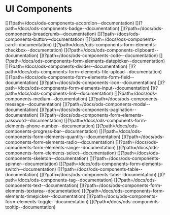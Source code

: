 

<Meta title="ODS Components/Gallery" />

<div class="gallery">

  # UI Components

  <div class="gallery__items">
    <ods-card class="gallery__items__item"
              color="neutral">
      <Canvas of={ Accordion } sourceState="none" />
      <span class="gallery__items__item__title sb-unstyled">
        [<ods-link label="Accordion"></ods-link>](?path=/docs/ods-components-accordion--documentation)
      </span>
    </ods-card>
    <ods-card color="neutral"
              class="gallery__items__item">
      <Canvas of={ Badge } sourceState="none" />
      <span class="gallery__items__item__title sb-unstyled">
        [<ods-link label="Badge"></ods-link>](?path=/docs/ods-components-badge--documentation)
      </span>
    </ods-card>
    <ods-card color="neutral"
              class="gallery__items__item">
      <Canvas of={ Breadcrumb } sourceState="none" />
      <span class="gallery__items__item__title sb-unstyled">
        [<ods-link label="Breadcrumb"></ods-link>](?path=/docs/ods-components-breadcrumb--documentation)
      </span>
    </ods-card>
    <ods-card color="neutral"
              class="gallery__items__item">
      <Canvas of={ Button } sourceState="none" />
      <span class="gallery__items__item__title sb-unstyled">
        [<ods-link label="Button"></ods-link>](?path=/docs/ods-components-button--documentation)
      </span>
    </ods-card>
    <ods-card color="neutral"
              class="gallery__items__item">
      <Canvas of={ Card } sourceState="none" />
      <span class="gallery__items__item__title sb-unstyled">
        [<ods-link label="Card"></ods-link>](?path=/docs/ods-components-card--documentation)
      </span>
    </ods-card>
    <ods-card color="neutral"
              class="gallery__items__item">
      <Canvas of={ Checkbox } sourceState="none" />
      <span class="gallery__items__item__title sb-unstyled">
        [<ods-link label="Checkbox"></ods-link>](?path=/docs/ods-components-form-elements-checkbox--documentation)
      </span>
    </ods-card>
    <ods-card color="neutral"
              class="gallery__items__item">
      <Canvas of={ Clipboard } sourceState="none" />
      <span class="gallery__items__item__title sb-unstyled">
        [<ods-link label="Clipboard"></ods-link>](?path=/docs/ods-components-clipboard--documentation)
      </span>
    </ods-card>
    <ods-card color="neutral"
              class="gallery__items__item">
      <Canvas of={ Code } sourceState="none" />
      <span class="gallery__items__item__title sb-unstyled">
        [<ods-link label="Code"></ods-link>](?path=/docs/ods-components-code--documentation)
      </span>
    </ods-card>
    <ods-card color="neutral"
              class="gallery__items__item">
      <Canvas of={ Datepicker } sourceState="none" />
      <span class="gallery__items__item__title sb-unstyled">
        [<ods-link label="Datepicker"></ods-link>](?path=/docs/ods-components-form-elements-datepicker--documentation)
      </span>
    </ods-card>
    <ods-card color="neutral"
              class="gallery__items__item">
      <Canvas of={ Divider } sourceState="none" />
      <span class="gallery__items__item__title sb-unstyled">
        [<ods-link label="Divider"></ods-link>](?path=/docs/ods-components-divider--documentation)
      </span>
    </ods-card>
    <ods-card color="neutral"
              class="gallery__items__item">
      <Canvas of={ FileUpload } sourceState="none" />
      <span class="gallery__items__item__title sb-unstyled">
        [<ods-link label="File Upload"></ods-link>](?path=/docs/ods-components-form-elements-file-upload--documentation)
      </span>
    </ods-card>
    <ods-card color="neutral"
              class="gallery__items__item">
      <Canvas of={ FormField } sourceState="none" />
      <span class="gallery__items__item__title sb-unstyled">
        [<ods-link label="Form Field"></ods-link>](?path=/docs/ods-components-form-elements-form-field--documentation)
      </span>
    </ods-card>
    <ods-card color="neutral"
              class="gallery__items__item">
      <Canvas of={ Icon } sourceState="none" />
      <span class="gallery__items__item__title sb-unstyled">
        [<ods-link label="Icon"></ods-link>](?path=/docs/ods-components-icon--documentation)
      </span>
    </ods-card>
    <ods-card color="neutral"
              class="gallery__items__item">
      <Canvas of={ Input } sourceState="none" />
      <span class="gallery__items__item__title sb-unstyled">
        [<ods-link label="Input"></ods-link>](?path=/docs/ods-components-form-elements-input--documentation)
      </span>
    </ods-card>
    <ods-card color="neutral"
              class="gallery__items__item">
      <Canvas of={ Link } sourceState="none" />
      <span class="gallery__items__item__title sb-unstyled">
        [<ods-link label="Link"></ods-link>](?path=/docs/ods-components-link--documentation)
      </span>
    </ods-card>
    <ods-card color="neutral"
              class="gallery__items__item">
      <Canvas of={ Medium } sourceState="none" />
      <span class="gallery__items__item__title sb-unstyled">
        [<ods-link label="Medium"></ods-link>](?path=/docs/ods-components-medium--documentation)
      </span>
    </ods-card>
    <ods-card color="neutral"
              class="gallery__items__item">
      <Canvas of={ Message } sourceState="none" />
      <span class="gallery__items__item__title sb-unstyled">
        [<ods-link label="Message"></ods-link>](?path=/docs/ods-components-message--documentation)
      </span>
    </ods-card>
    <ods-card color="neutral"
              class="gallery__items__item">
      <Canvas of={ Modal } sourceState="none" />
      <span class="gallery__items__item__title sb-unstyled">
        [<ods-link label="Modal"></ods-link>](?path=/docs/ods-components-modal--documentation)
      </span>
    </ods-card>
    <ods-card color="neutral"
              class="gallery__items__item">
      <Canvas of={ Pagination } sourceState="none" />
      <span class="gallery__items__item__title sb-unstyled">
        [<ods-link label="Pagination"></ods-link>](?path=/docs/ods-components-pagination--documentation)
      </span>
    </ods-card>
    <ods-card color="neutral"
              class="gallery__items__item">
      <Canvas of={ Password } sourceState="none" />
      <span class="gallery__items__item__title sb-unstyled">
        [<ods-link label="Password"></ods-link>](?path=/docs/ods-components-form-elements-password--documentation)
      </span>
    </ods-card>
    <ods-card color="neutral"
              class="gallery__items__item">
      <Canvas of={ PhoneNumber } sourceState="none" />
      <span class="gallery__items__item__title sb-unstyled">
        [<ods-link label="Phone Number"></ods-link>](?path=/docs/ods-components-form-elements-phone-number--documentation)
      </span>
    </ods-card>
    <ods-card color="neutral"
              class="gallery__items__item">
      <Canvas of={ Popover } sourceState="none" />
      <span class="gallery__items__item__title sb-unstyled">
        [<ods-link label="Popover"></ods-link>](?path=/docs/ods-components-popover--documentation)
      </span>
    </ods-card>
    <ods-card color="neutral"
              class="gallery__items__item">
      <Canvas of={ ProgressBar } sourceState="none" />
      <span class="gallery__items__item__title sb-unstyled">
        [<ods-link label="Progress Bar"></ods-link>](?path=/docs/ods-components-progress-bar--documentation)
      </span>
    </ods-card>
    <ods-card color="neutral"
              class="gallery__items__item">
      <Canvas of={ Quantity } sourceState="none" />
      <span class="gallery__items__item__title sb-unstyled">
        [<ods-link label="Quantity"></ods-link>](?path=/docs/ods-components-form-elements-quantity--documentation)
      </span>
    </ods-card>
    <ods-card color="neutral"
              class="gallery__items__item">
      <Canvas of={ Radio } sourceState="none" />
      <span class="gallery__items__item__title sb-unstyled">
        [<ods-link label="Radio"></ods-link>](?path=/docs/ods-components-form-elements-radio--documentation)
      </span>
    </ods-card>
    <ods-card color="neutral"
              class="gallery__items__item">
      <Canvas of={ Range } sourceState="none" />
      <span class="gallery__items__item__title sb-unstyled">
        [<ods-link label="Range"></ods-link>](?path=/docs/ods-components-form-elements-range--documentation)
      </span>
    </ods-card>
    <ods-card color="neutral"
              class="gallery__items__item">
      <Canvas of={ Select } sourceState="none" />
      <span class="gallery__items__item__title sb-unstyled">
        [<ods-link label="Select"></ods-link>](?path=/docs/ods-components-form-elements-select--documentation)
      </span>
    </ods-card>
    <ods-card color="neutral"
              class="gallery__items__item">
      <Canvas of={ Skeleton } sourceState="none" />
      <span class="gallery__items__item__title sb-unstyled">
        [<ods-link label="Skeleton"></ods-link>](?path=/docs/ods-components-skeleton--documentation)
      </span>
    </ods-card>
    <ods-card color="neutral"
              class="gallery__items__item">
      <Canvas of={ Spinner } sourceState="none" />
      <span class="gallery__items__item__title sb-unstyled">
        [<ods-link label="Spinner"></ods-link>](?path=/docs/ods-components-spinner--documentation)
      </span>
    </ods-card>
    <ods-card color="neutral"
              class="gallery__items__item">
      <Canvas of={ Switch } sourceState="none" />
      <span class="gallery__items__item__title sb-unstyled">
        [<ods-link label="Switch"></ods-link>](?path=/docs/ods-components-form-elements-switch--documentation)
      </span>
    </ods-card>
    <ods-card color="neutral"
              class="gallery__items__item">
      <Canvas of={ Table } sourceState="none" />
      <span class="gallery__items__item__title sb-unstyled">
        [<ods-link label="Table"></ods-link>](?path=/docs/ods-components-table--documentation)
      </span>
    </ods-card>
    <ods-card color="neutral"
              class="gallery__items__item">
      <Canvas of={ Tabs } sourceState="none" />
      <span class="gallery__items__item__title sb-unstyled">
        [<ods-link label="Tabs"></ods-link>](?path=/docs/ods-components-tabs--documentation)
      </span>
    </ods-card>
    <ods-card color="neutral"
              class="gallery__items__item">
      <Canvas of={ Tag } sourceState="none" />
      <span class="gallery__items__item__title sb-unstyled">
        [<ods-link label="Tag"></ods-link>](?path=/docs/ods-components-tag--documentation)
      </span>
    </ods-card>
    <ods-card color="neutral"
              class="gallery__items__item">
      <Canvas of={ Text } sourceState="none" />
      <span class="gallery__items__item__title sb-unstyled">
        [<ods-link label="Text"></ods-link>](?path=/docs/ods-components-text--documentation)
      </span>
    </ods-card>
    <ods-card color="neutral"
              class="gallery__items__item">
      <Canvas of={ Textarea } sourceState="none" />
      <span class="gallery__items__item__title sb-unstyled">
        [<ods-link label="Textarea"></ods-link>](?path=/docs/ods-components-form-elements-textarea--documentation)
      </span>
    </ods-card>
    <ods-card color="neutral"
              class="gallery__items__item">
      <Canvas of={ Timepicker } sourceState="none" />
      <span class="gallery__items__item__title sb-unstyled">
        [<ods-link label="Timepicker"></ods-link>](?path=/docs/ods-components-form-elements-timepicker--documentation)
      </span>
    </ods-card>
    <ods-card color="neutral"
              class="gallery__items__item">
      <Canvas of={ Toggle } sourceState="none" />
      <span class="gallery__items__item__title sb-unstyled">
        [<ods-link label="Toggle"></ods-link>](?path=/docs/ods-components-form-elements-toggle--documentation)
      </span>
    </ods-card>
    <ods-card color="neutral"
              class="gallery__items__item">
      <Canvas of={ Tooltip } sourceState="none" />
      <span class="gallery__items__item__title sb-unstyled">
        [<ods-link label="Tooltip"></ods-link>](?path=/docs/ods-components-tooltip--documentation)
      </span>
    </ods-card>
  </div>
</div>
